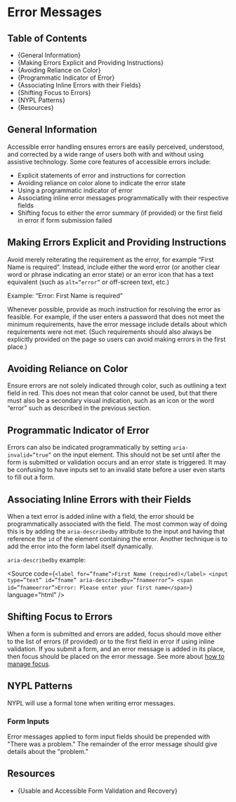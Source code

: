 

<Meta title="Accessibility Guide/Errors" />

# Error Messages

## Table of Contents

- {<Link href="#general-information" target="_self">General Information</Link>}
- {<Link href="#making-errors-explicit-and-providing-instructions" target="_self">Making Errors Explicit and Providing Instructions</Link>}
- {<Link href="#avoiding-reliance-on-color" target="_self">Avoiding Reliance on Color</Link>}
- {<Link href="#programmatic-indicator-of-error" target="_self">Programmatic Indicator of Error</Link>}
- {<Link href="#associating-inline-errors-with-their-field" target="_self">Associating Inline Errors with their Fields</Link>}
- {<Link href="#shifting-focus-to-errors" target="_self">Shifting Focus to Errors</Link>}
- {<Link href="#NYPL-patterns" target="_self">NYPL Patterns</Link>}
- {<Link href="#resources" target="_self">Resources</Link>}

## General Information

Accessible error handling ensures errors are easily perceived, understood, and
corrected by a wide range of users both with and without using assistive technology.
Some core features of accessible errors include:

- Explicit statements of error and instructions for correction
- Avoiding reliance on color alone to indicate the error state
- Using a programmatic indicator of error
- Associating inline error messages programmatically with their respective fields
- Shifting focus to either the error summary (if provided) or the first field in error
  if form submission failed

## Making Errors Explicit and Providing Instructions

Avoid merely reiterating the requirement as the error, for example “First Name
is required”. Instead, include either the word error (or another clear word or
phrase indicating an error state) or an error icon that has a text equivalent
(such as `alt=”error”` or off-screen text, etc.)

Example: “Error: First Name is required”

Whenever possible, provide as much instruction for resolving the error as
feasible. For example, if the user enters a password that does not meet the
minimum requirements, have the error message include details about which
requirements were not met. (Such requirements should also always be explicitly
provided on the page so users can avoid making errors in the first place.)

## Avoiding Reliance on Color

Ensure errors are not solely indicated through color, such as outlining a text
field in red. This does not mean that color cannot be used, but that there must
also be a secondary visual indication, such as an icon or the word “error” such
as described in the previous section.

## Programmatic Indicator of Error

Errors can also be indicated programmatically by setting `aria-invalid=”true”` on
the input element. This should not be set until after the form is submitted or
validation occurs and an error state is triggered. It may be confusing to have
inputs set to an invalid state before a user even starts to fill out a form.

## Associating Inline Errors with their Fields

When a text error is added inline with a field, the error should be programmatically
associated with the field. The most common way of doing this is by adding the
`aria-describedby` attribute to the input and having that reference the `id` of the
element containing the error. Another technique is to add the error into the form
label itself dynamically.

`aria-describedby` example:

<Source
  code={`
<label for=”fname”>First Name (required)</label>
<input type=”text” id=”fname” aria-describedby=”fnameerror”>
<span id=”fnameerror”>Error: Please enter your first name</span>
`}
  language="html"
/>

## Shifting Focus to Errors

When a form is submitted and errors are added, focus should move either to the list
of errors (if provided) or to the first field in error if using inline validation. If
you submit a form, and an error message is added in its place, then focus should be
placed on the error message. See more about [how to manage focus](https://nypl.github.io/nypl-design-system/reservoir/v3/?path=/docs/accessibility-guide-managing-focus--docs#how-to-manage-focus).

## NYPL Patterns

NYPL will use a formal tone when writing error messages.

### Form Inputs

Error messages applied to form input fields should be prepended with "There was a problem."
The remainder of the error message should give details about the "problem."

## Resources

- {<Link href="https://webaim.org/techniques/formvalidation/">Usable and Accessible Form Validation and Recovery</Link>}
